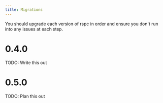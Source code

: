 ```yaml
---
title: Migrations
---
```


You should upgrade each version of rspc in order and ensure you don't run into any issues at each step.

# 0.4.0

TODO: Write this out

# 0.5.0

TODO: Plan this out
